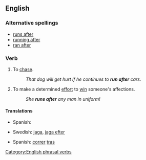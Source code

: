 ==English==

===Alternative spellings===
* [[runs after]]
* [[running after]]
* [[ran after]]

===Verb===
{{infl|en|verb|head=to [[run]] [[after]]}}

# To [[chase]].
#: ''That dog will get hurt if he continues to '''run after''' cars.''
# To make a determined [[effort]] to [[win]] someone's affections.
#: ''She '''runs after''' any man in uniform!''

====Translations====
{{trans-top|chase}}
* Spanish: {{t-|es|perseguir}}
{{trans-mid}}
* Swedish: [[jaga]], [[jaga efter]]
{{trans-bottom}}

{{trans-top|effort to win someone's affections}}
* Spanish: [[correr]] [[tras]]
{{trans-mid}}
{{trans-bottom}}

[[Category:English phrasal verbs]]